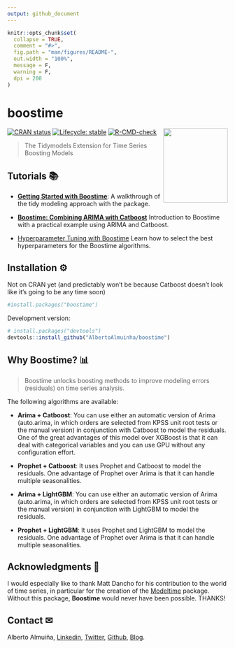 ```yaml
---
output: github_document
---
```


<!-- README.md is generated from README.Rmd. Please edit that file -->

```r
knitr::opts_chunk$set(
  collapse = TRUE,
  comment = "#>",
  fig.path = "man/figures/README-",
  out.width = "100%",
  message = F,
  warning = F,
  dpi = 200
)
```

# boostime

<img src="vignettes/logo-boostime.png" width="147" height="170" align="right"/>

<!-- badges: start -->
[![CRAN status](https://www.r-pkg.org/badges/version/boostime)](https://CRAN.R-project.org/package=boostime)
[![Lifecycle: stable](https://img.shields.io/badge/lifecycle-stable-brightgreen.svg)](https://lifecycle.r-lib.org/articles/stages.html#stable)
[![R-CMD-check](https://github.com/AlbertoAlmuinha/boostime/workflows/R-CMD-check/badge.svg)](https://github.com/AlbertoAlmuinha/boostime/actions)
<!-- badges: end -->

> The Tidymodels Extension for Time Series Boosting Models 

## Tutorials 📚

- [__Getting Started with Boostime__](https://albertoalmuinha.github.io/boostime/articles/getting-started.html): A walkthrough of the tidy modeling approach with the package.

- [__Boostime: Combining ARIMA with Catboost__](https://albertoalmuinha.com/posts/2021-05-30-boostime_arima_catboost/boostime-arima-catboost/) Introduction to Boostime with a practical example using ARIMA and Catboost.

- [Hyperparameter Tuning with Boostime](https://albertoalmuinha.com/posts/2021-06-19-boostime-tuning/parameter-tuning-boostime/) Learn how to select the best hyperparameters for the Boostime algorithms.

## Installation ⚙️

Not on CRAN yet (and predictably won't be because Catboost doesn't look like it's going to be any time soon)

``` r
#install.packages("boostime")
```

Development version:

``` r
# install.packages("devtools")
devtools::install_github("AlbertoAlmuinha/boostime")
```

## Why Boostime? 📊

> Boostime unlocks boosting methods to improve modeling errors (residuals) on time series analysis.

The following algorithms are available:

- __Arima + Catboost__: You can use either an automatic version of Arima (auto.arima, in which orders are selected from KPSS unit root tests or the manual version) in conjunction with Catboost to model the residuals. One of the great advantages of this model over XGBoost is that it can deal with categorical variables and you can use GPU without any configuration effort.

- __Prophet + Catboost__: It uses Prophet and Catboost to model the residuals. One advantage of Prophet over Arima is that it can handle multiple seasonalities.

- __Arima + LightGBM__: You can use either an automatic version of Arima (auto.arima, in which orders are selected from KPSS unit root tests or the manual version) in conjunction with LightGBM to model the residuals.

- __Prophet + LightGBM__: It uses Prophet and LightGBM to model the residuals. One advantage of Prophet over Arima is that it can handle multiple seasonalities.


## Acknowledgments 👏

I would especially like to thank Matt Dancho for his contribution to the world of time series, in particular for the creation of the [Modeltime](https://github.com/business-science/modeltime) package. Without this package, __Boostime__ would never have been possible. THANKS!


## Contact ✉

Alberto Almuiña, [Linkedin](https://www.linkedin.com/in/alberto-almui%C3%B1a-b1176881/), [Twitter](https://twitter.com/AlmuinaAlberto), [Github](https://github.com/AlbertoAlmuinha), [Blog](https://albertoalmuinha.com/es/).